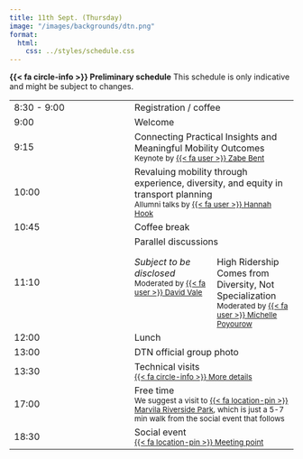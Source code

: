 ```yaml
---
title: 11th Sept. (Thursday)
image: "/images/backgrounds/dtn.png"
format:
  html:
    css: ../styles/schedule.css
---
```

<div class="alert alert-info">
  <strong>{{< fa circle-info >}} Preliminary schedule</strong> This schedule is only indicative and might be subject to changes.
</div>

::: {.schedule-forum}
| |  |
| --- | ---- |
| 8:30 - 9:00 | <span class="event-outline-blue"></span> Registration / coffee                |
| 9:00        | <span class="event-outline-blue"></span> Welcome    |
| 9:15        | <span class="event-filled-green"></span> Connecting Practical Insights and Meaningful Mobility Outcomes<br/> <small>Keynote by [{{< fa user >}} Zabe Bent](/speakers/zbent.html)</small>               |
| 10:00       | <span class="event-filled-green"></span> Revaluing mobility through experience, diversity, and equity in transport planning <br/> <small>Allumni talks by [{{< fa user >}} Hannah Hook](/speakers/hhook.html)</small>          |
| 10:45       | <span class="event-outline-blue"></span> Coffee break                         |
| 11:10       | <span class="event-filled-green size-2"></span> Parallel discussions  <br/> <span style="display:flex; flex-direction: row; margin-top: 16px;"><span style="width: 50%; border-right: 2px solid white; padding-right: 8px;">*Subject to be disclosed*<br/><small>Moderated by [{{< fa user >}} David Vale](/speakers/dvale.html)</small> <br/></span><span style="width: 50%; padding-left: 8px;">High Ridership Comes from Diversity, Not Specialization <br/> <small>Moderated by [{{< fa user >}} Michelle Poyourow](/speakers/mpoyourow.html)</small></span></span>  |
| 12:00       | <span class="event-outline-blue"></span> Lunch                                |
| 13:00       | <span class="event-filled-red"></span> DTN official group photo                                |
| 13:30       | <span class="event-filled-blue size-3"></span> Technical visits  <br/><small>[{{< fa circle-info >}}  More details](/forum/technical.html)</small> |
| 17:00       | <span class="event-filled-red size-1"></span> Free time<br/><small>We suggest a visit to [{{< fa location-pin >}} Marvila Riverside Park](https://maps.app.goo.gl/mR5hKoY67ReG8H296){target="_blank"}, which is just a 5-7 min walk from the social event that follows</small>                     | 
| 18:30       | <span class="event-filled-red size-3"></span> Social event<br/><small>[{{< fa location-pin >}}  Meeting point](https://maps.app.goo.gl/rAct9AWvQbJDoKgW6){target="_blank"}</small>              |
:::
